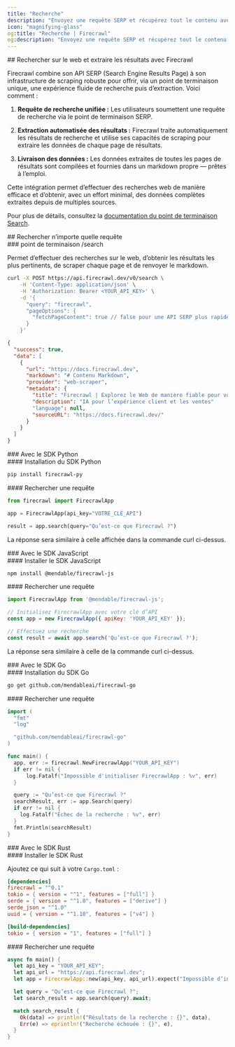 ```yaml
---
title: "Recherche"
description: "Envoyez une requête SERP et récupérez tout le contenu avec une seule requête API"
icon: "magnifying-glass"
og:title: "Recherche | Firecrawl"
og:description: "Envoyez une requête SERP et récupérez tout le contenu avec une seule requête API"
---
```


<div id="searching-the-web-and-scraping-the-results-with-firecrawl">
  ## Rechercher sur le web et extraire les résultats avec Firecrawl
</div>

Firecrawl combine son API SERP (Search Engine Results Page) à son infrastructure de scraping robuste pour offrir, via un point de terminaison unique, une expérience fluide de recherche puis d’extraction. Voici comment :

1. **Requête de recherche unifiée :**
   Les utilisateurs soumettent une requête de recherche via le point de terminaison SERP.

2. **Extraction automatisée des résultats :**
   Firecrawl traite automatiquement les résultats de recherche et utilise ses capacités de scraping pour extraire les données de chaque page de résultats.

3. **Livraison des données :**
   Les données extraites de toutes les pages de résultats sont compilées et fournies dans un markdown propre — prêtes à l’emploi.

Cette intégration permet d’effectuer des recherches web de manière efficace et d’obtenir, avec un effort minimal, des données complètes extraites depuis de multiples sources.

Pour plus de détails, consultez la [documentation du point de terminaison Search](https://docs.firecrawl.dev/api-reference/endpoint/search).

<div id="search-any-query">
  ## Rechercher n’importe quelle requête
</div>

<div id="search-endpoint">
  ### point de terminaison /search
</div>

Permet d’effectuer des recherches sur le web, d’obtenir les résultats les plus pertinents, de scraper chaque page et de renvoyer le markdown.

```bash
curl -X POST https://api.firecrawl.dev/v0/search \
    -H 'Content-Type: application/json' \
    -H 'Authorization: Bearer <YOUR_API_KEY>' \
    -d '{
      "query": "firecrawl",
      "pageOptions": {
        "fetchPageContent": true // false pour une API SERP plus rapide
      }
    }'
```

```json
{
  "success": true,
  "data": [
    {
      "url": "https://docs.firecrawl.dev",
      "markdown": "# Contenu Markdown",
      "provider": "web-scraper",
      "metadata": {
        "title": "Firecrawl | Explorez le Web de manière fiable pour vos LLM",
        "description": "IA pour l’expérience client et les ventes"
        "language": null,
        "sourceURL": "https://docs.firecrawl.dev/"
      }
    }
  ]
}
```


<div id="with-python-sdk">
  ### Avec le SDK Python
</div>

<div id="installing-python-sdk">
  #### Installation du SDK Python
</div>

```bash
pip install firecrawl-py
```


<div id="search-a-query">
  #### Rechercher une requête
</div>

```python
from firecrawl import FirecrawlApp

app = FirecrawlApp(api_key="VOTRE_CLÉ_API")

result = app.search(query="Qu’est-ce que Firecrawl ?")
```

La réponse sera similaire à celle affichée dans la commande curl ci-dessus.


<div id="with-javascript-sdk">
  ### Avec le SDK JavaScript
</div>

<div id="installing-javascript-sdk">
  #### Installer le SDK JavaScript
</div>

```bash
npm install @mendable/firecrawl-js
```


<div id="search-a-query">
  #### Rechercher une requête
</div>

```javascript
import FirecrawlApp from '@mendable/firecrawl-js';

// Initialisez FirecrawlApp avec votre clé d’API
const app = new FirecrawlApp({ apiKey: 'YOUR_API_KEY' });

// Effectuez une recherche
const result = await app.search('Qu’est-ce que Firecrawl ?');
```

La réponse sera similaire à celle de la commande curl ci-dessus.


<div id="with-go-sdk">
  ### Avec le SDK Go
</div>

<div id="installing-go-sdk">
  #### Installation du SDK Go
</div>

```bash
go get github.com/mendableai/firecrawl-go
```


<div id="search-a-query">
  #### Rechercher une requête
</div>

```go
import (
  "fmt"
  "log"

  "github.com/mendableai/firecrawl-go"
)

func main() {
  app, err := firecrawl.NewFirecrawlApp("YOUR_API_KEY")
  if err != nil {
      log.Fatalf("Impossible d'initialiser FirecrawlApp : %v", err)
  }

  query := "Qu’est-ce que Firecrawl ?"
  searchResult, err := app.Search(query)
  if err != nil {
    log.Fatalf("Échec de la recherche : %v", err)
  }
  fmt.Println(searchResult)
}
```


<div id="with-rust-sdk">
  ### Avec le SDK Rust
</div>

<div id="installing-rust-sdk">
  #### Installer le SDK Rust
</div>

Ajoutez ce qui suit à votre `Cargo.toml` :

```toml
[dependencies]
firecrawl = "^0.1"
tokio = { version = "^1", features = ["full"] }
serde = { version = "^1.0", features = ["derive"] }
serde_json = "^1.0"
uuid = { version = "^1.10", features = ["v4"] }

[build-dependencies]
tokio = { version = "1", features = ["full"] }
```


<div id="search-a-query">
  #### Rechercher une requête
</div>

```rust
async fn main() {
  let api_key = "YOUR_API_KEY";
  let api_url = "https://api.firecrawl.dev";
  let app = FirecrawlApp::new(api_key, api_url).expect("Impossible d’initialiser FirecrawlApp");

  let query = "Qu’est-ce que Firecrawl ?";
  let search_result = app.search(query).await;

  match search_result {
    Ok(data) => println!("Résultats de la recherche : {}", data),
    Err(e) => eprintln!("Recherche échouée : {}", e),
  }
}
```
